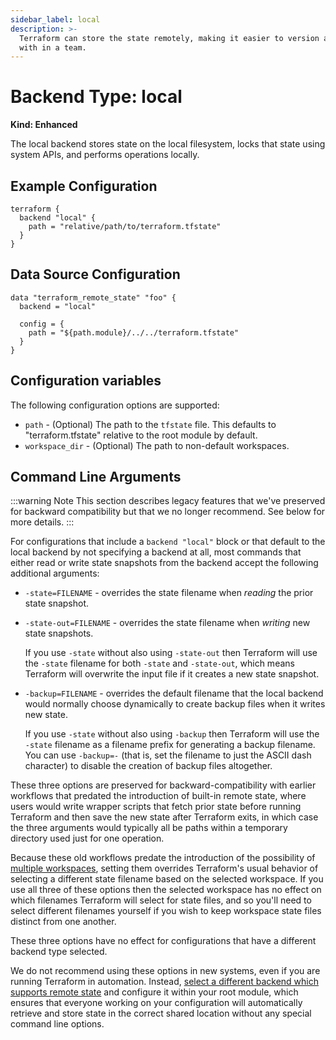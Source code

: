 ```yaml
---
sidebar_label: local
description: >-
  Terraform can store the state remotely, making it easier to version and work
  with in a team.
---
```


# Backend Type: local

**Kind: Enhanced**

The local backend stores state on the local filesystem, locks that
state using system APIs, and performs operations locally.

## Example Configuration

```hcl
terraform {
  backend "local" {
    path = "relative/path/to/terraform.tfstate"
  }
}
```

## Data Source Configuration

```hcl
data "terraform_remote_state" "foo" {
  backend = "local"

  config = {
    path = "${path.module}/../../terraform.tfstate"
  }
}
```

## Configuration variables

The following configuration options are supported:

* `path` - (Optional) The path to the `tfstate` file. This defaults to
  "terraform.tfstate" relative to the root module by default.
* `workspace_dir` - (Optional) The path to non-default workspaces.

## Command Line Arguments

:::warning Note
This section describes legacy features that we've preserved for backward
compatibility but that we no longer recommend. See below for more details.
:::

For configurations that include a `backend "local"` block or that default to
the local backend by not specifying a backend at all, most commands that either
read or write state snapshots from the backend accept the following
additional arguments:

* `-state=FILENAME` - overrides the state filename when _reading_ the prior
  state snapshot.
* `-state-out=FILENAME` - overrides the state filename when _writing_ new state
  snapshots.

  If you use `-state` without also using `-state-out` then Terraform will
  use the `-state` filename for both `-state` and `-state-out`, which means
  Terraform will overwrite the input file if it creates a new state snapshot.
* `-backup=FILENAME` - overrides the default filename that the local backend
  would normally choose dynamically to create backup files when it writes new
  state.

  If you use `-state` without also using `-backup` then Terraform will use
  the `-state` filename as a filename prefix for generating a backup filename.
  You can use `-backup=-` (that is, set the filename to just the ASCII
  dash character) to disable the creation of backup files altogether.

These three options are preserved for backward-compatibility with earlier
workflows that predated the introduction of built-in remote state, where
users would write wrapper scripts that fetch prior state before running
Terraform and then save the new state after Terraform exits, in which case
the three arguments would typically all be paths within a temporary
directory used just for one operation.

Because these old workflows predate the introduction of the possibility of
[multiple workspaces](/docs/language/state/workspaces), setting them
overrides Terraform's usual behavior of selecting a different state filename
based on the selected workspace. If you use all three of these options then
the selected workspace has no effect on which filenames Terraform will select
for state files, and so you'll need to select different filenames yourself if
you wish to keep workspace state files distinct from one another.

These three options have no effect for configurations that have a different
backend type selected.

We do not recommend using these options in new systems, even if you are running
Terraform in automation. Instead,
[select a different backend which supports remote state](/docs/language/settings/backends/configuration) and configure it
within your root module, which ensures that everyone working on your
configuration will automatically retrieve and store state in the correct shared
location without any special command line options.

